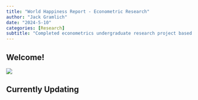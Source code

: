 ```yaml
---
title: "World Happiness Report - Econometric Research"
author: "Jack Gramlich"
date: "2024-5-10"
categories: [Research]
subtitle: "Completed econometrics undergraduate research project based on the World Happiness Report data from 2023"
---
```


## Welcome! 

![](thumbnail.jpg)


## Currently Updating